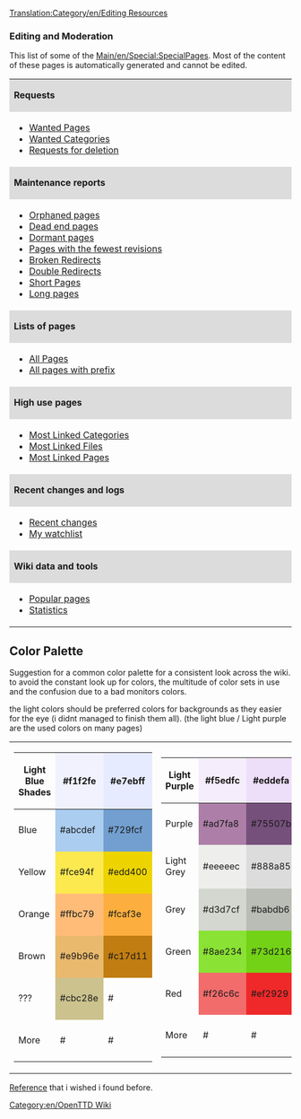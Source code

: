 <!-- temporary gathering data here until i'll find a better place for it --~~~~ -->
[[Translation:Category/en/Editing Resources]]{{en/-}}
===Editing and Moderation===

This list of some of the [[Main/en/Special:SpecialPages]]. Most of the content of these pages is automatically generated and cannot be edited. 

{| width="100%"
|colspan=2 style="background:#DCDCDC;"|'''Requests'''
|-
| width="35%" |
* [[Main/en/Special:WantedPages|Wanted Pages]]
* [[Main/en/Special:Wantedcategories|Wanted Categories]]
* [[Category/en/Requests for deletion|Requests for deletion]]
|
* [[Category/en/Articles to be expanded|Articles to be expanded]]
* [[Category/en/Articles to be updated|Articles to be updated]]
* [[Category/en/Articles to be merged|Articles to be merged]]
|-
|colspan=2 style="background:#DCDCDC;"|'''Maintenance reports'''
|-
| 
* [[Main/en/Special:Lonelypages|Orphaned pages]]
* [[Main/en/Special:Deadendpages|Dead end pages]]
* [[Main/en/Special:Ancientpages|Dormant pages]]
* [[Main/en/Special:Fewestrevisions|Pages with the fewest revisions]]
* [[Main/en/Special:BrokenRedirects|Broken Redirects]]
* [[Main/en/Special:DoubleRedirects|Double Redirects]]
* [[Main/en/Special:ShortPages|Short Pages]]
* [[Main/en/Special:LongPages|Long pages]]
| style="vertical-align:top;"|
* [[Main/en/Special:Uncategorizedcategories|Uncategorized categories]]
* [[Main/en/Special:Uncategorizedpages|Uncategorized pages]]
* [[Main/en/Special:Uncategorizedimages|Uncategorized images]]
* [[Main/en/Special:Unusedimages|Unused images]]
* [[Main/en/Special:Unusedcategories|Unused categories]]
* [[Main/en/Special:Unusedtemplates|Unused templates]]
|-
|colspan=2 style="background:#DCDCDC;"|'''Lists of pages'''
|-
|
* [[Main/en/Special:AllPages|All Pages]]
* [[Main/en/Special:PrefixIndex|All pages with prefix]]
|
* [[Main/en/Special:Categories|Categories]]
* [[Main/en/Special:Listredirects|List of all redirects]]
|-
|colspan=2 style="background:#DCDCDC;"|'''High use pages'''
|-
|
* [[Main/en/Special:MostLinkedCategories|Most Linked Categories]]
* [[Main/en/Special:Mostimages|Most Linked Files]]
* [[Main/en/Special:Mostlinked|Most Linked Pages]]
|
* [[Main/en/Special:MostLinkedTemplates|Most Linked Templates]]
* [[Main/en/Special:MostCategories|Pages with the most categories]]
* [[Main/en/Special:MostRevisions|Pages with the most revisions]]
|-
|colspan=2 style="background:#DCDCDC;"|'''Recent changes and logs'''
|-
|
* [[Main/en/Special:RecentChanges|Recent changes]]
* [[Main/en/Special:Watchlist|My watchlist]]
|
* [[Main/en/Special:Newpages|New pages]]
* [[Main/en/Special:Newimages|New images]]
|-
|colspan=2 style="background:#DCDCDC;"|'''Wiki data and tools'''
|-
|
* [[Main/en/Special:Popularpages|Popular pages]]
* [[Main/en/Special:Statistics|Statistics]]
|
* [[Main/en/Special:Version|Version]]
|}


== Color Palette ==
Suggestion for a common color palette for a consistent look across the wiki.<br />
to avoid the constant look up for colors, the multitude of color sets in use and the confusion due to a bad monitors colors.

the light colors should be preferred colors for backgrounds as they easier for the eye (i didnt managed to finish them all).
(the light blue / Light purple are the used colors on many pages)


{|style="width:100%;"
|style="width:30%;"|
{|
!style="width:100px;"| Light Blue Shades
|style="background:#f1f2fe; height:75px; width:75px; -moz-border-radius:1em;"|#f1f2fe
|style="background:#e7ebff; height:75px; width:75px; -moz-border-radius:1em;"|#e7ebff
|-
! Blue
|style="background:#abcdef; height:75px; width:75px; -moz-border-radius:1em;"|#abcdef
|style="background:#729fcf; height:75px; width:75px; -moz-border-radius:1em;"|#729fcf
|-
! Yellow
|style="background:#fce94f; height:75px; width:75px; -moz-border-radius:1em;"|#fce94f
|style="background:#edd400; height:75px; width:75px; -moz-border-radius:1em;"|#edd400
|-
! Orange
|style="background:#ffbc79; height:75px; width:75px; -moz-border-radius:1em;"|#ffbc79
|style="background:#fcaf3e; height:75px; width:75px; -moz-border-radius:1em;"|#fcaf3e
|-
! Brown
|style="background:#e9b96e; height:75px; width:75px; -moz-border-radius:1em;"|#e9b96e
|style="background:#c17d11; height:75px; width:75px; -moz-border-radius:1em;"|#c17d11
|-
! ???
|style="background:#cbc28e; height:75px; width:75px; -moz-border-radius:1em;"|#cbc28e
|style=" height:75px; width:75px; -moz-border-radius:1em;"|#
|-
! More
|style=" height:75px; width:75px; -moz-border-radius:1em;"|#
|style=" height:75px; width:75px; -moz-border-radius:1em;"|#
|}
|
{|
!style="width:100px;"| Light Purple
|style="background:#f5edfc; height:75px; width:75px; -moz-border-radius:1em;"|#f5edfc
|style="background:#eddefa; height:75px; width:75px; -moz-border-radius:1em;"|#eddefa
|-
! Purple
|style="background:#ad7fa8; height:75px; width:75px; -moz-border-radius:1em;"|#ad7fa8
|style="background:#75507b; height:75px; width:75px; -moz-border-radius:1em;"|#75507b
|-
! Light Grey
|style="background:#eeeeec; height:75px; width:75px; -moz-border-radius:1em;"|#eeeeec
|style="background:#dcdcdc; height:75px; width:75px; -moz-border-radius:1em;"|#888a85
|-
! Grey
|style="background:#d3d7cf; height:75px; width:75px; -moz-border-radius:1em;"|#d3d7cf
|style="background:#babdb6; height:75px; width:75px; -moz-border-radius:1em;"|#babdb6
|-
! Green
|style="background:#8ae234; height:75px; width:75px; -moz-border-radius:1em;"|#8ae234
|style="background:#73d216; height:75px; width:75px; -moz-border-radius:1em;"|#73d216
|-
! Red
|style="background:#f26c6c; height:75px; width:75px; -moz-border-radius:1em;"|#f26c6c
|style="background:#ef2929; height:75px; width:75px; -moz-border-radius:1em;"|#ef2929
|-
! More
|style=" height:75px; width:75px; -moz-border-radius:1em;"|#
|style=" height:75px; width:75px; -moz-border-radius:1em;"|#
|}
|}


[http://help.wikia.com/wiki/Help:Color#X11_color_names Reference] that i wished i found before.



[[Category:en/OpenTTD Wiki]]